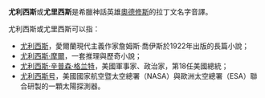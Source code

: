 '''尤利西斯'''或'''尤里西斯'''是希臘神話英雄[[奥德修斯|奧德修斯]]的拉丁文名字音譯。

尤利西斯或尤里西斯可以指：

* [[尤利西斯|尤利西斯]]，愛爾蘭現代主義作家詹姆斯·喬伊斯於1922年出版的長篇小說；
* [[尤利西斯·摩爾|尤利西斯·摩爾]]，一套推理與歷奇小說；
* [[尤利西斯·辛普森·格兰特|尤利西斯·辛普森·格兰特]]，美國軍事家、政治家，第18任美國總統；
* [[尤利西斯号|尤利西斯号]]，美國國家航空暨太空總署（NASA）與歐洲太空總署（ESA）聯合研製的一顆太陽探測器。

{{disambiguation|cat=四字消歧义}}